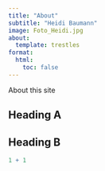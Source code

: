 ```yaml
---
title: "About"
subtitle: "Heidi Baumann"
image: Foto_Heidi.jpg
about:
  template: trestles
format:
  html:
    toc: false
---
```


About this site

## Heading A
## Heading B

```r
1 + 1
```

